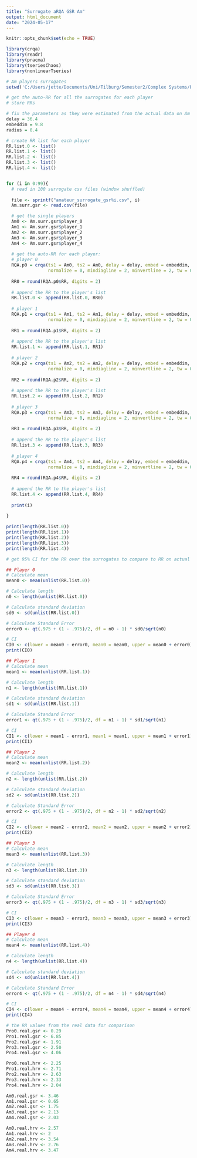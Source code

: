 ---
title: "Surrogate aRQA GSR Am"
output: html_document
date: "2024-05-17"
---

```{r setup, include=FALSE}
knitr::opts_chunk$set(echo = TRUE)
```


```{r results='hide', message=FALSE, warning=FALSE}
library(crqa)
library(readr)
library(pracma)
library(tseriesChaos)
library(nonlinearTseries)

```

```{r}

# Am players surrogates 
setwd('C:/Users/jette/Documents/Uni/Tilburg/Semester2/Complex Systems/Project CS/surrogates/amateur_surrogates/GSR')

# get the auto-RR for all the surrogates for each player 
# store RRs 

# fix the parameters as they were estimated from the actual data on Am's gsr
delay = 36.4
embeddim = 9.8
radius = 0.4

# create RR list for each player 
RR.list.0 <- list()
RR.list.1 <- list()
RR.list.2 <- list()
RR.list.3 <- list()
RR.list.4 <- list()


for (i in 0:99){
  # read in 100 surrogate csv files (window shuffled) 
  
  file <- sprintf("amateur_surrogate_gsr%i.csv", i)
  Am.surr.gsr <- read.csv(file)

  # get the single players 
  Am0 <- Am.surr.gsr$player_0
  Am1 <- Am.surr.gsr$player_1
  Am2 <- Am.surr.gsr$player_2
  Am3 <- Am.surr.gsr$player_3
  Am4 <- Am.surr.gsr$player_4
  
  # get the auto-RR for each player:
  # player 0
  RQA.p0 = crqa(ts1 = Am0, ts2 = Am0, delay = delay, embed = embeddim, rescale = 1, radius = radius, 
                normalize = 0, mindiagline = 2, minvertline = 2, tw = 0, whiteline = FALSE, recpt = FALSE)
  
  RR0 = round(RQA.p0$RR, digits = 2)
  
  # append the RR to the player's list 
  RR.list.0 <- append(RR.list.0, RR0)
  
  # player 1
  RQA.p1 = crqa(ts1 = Am1, ts2 = Am1, delay = delay, embed = embeddim, rescale = 1, radius = radius, 
                normalize = 0, mindiagline = 2, minvertline = 2, tw = 0, whiteline = FALSE, recpt = FALSE)
  
  RR1 = round(RQA.p1$RR, digits = 2)
  
  # append the RR to the player's list 
  RR.list.1 <- append(RR.list.1, RR1)
  
  # player 2
  RQA.p2 = crqa(ts1 = Am2, ts2 = Am2, delay = delay, embed = embeddim, rescale = 1, radius = radius, 
                normalize = 0, mindiagline = 2, minvertline = 2, tw = 0, whiteline = FALSE, recpt = FALSE)
  
  RR2 = round(RQA.p2$RR, digits = 2)
  
  # append the RR to the player's list 
  RR.list.2 <- append(RR.list.2, RR2)
  
  # player 3
  RQA.p3 = crqa(ts1 = Am3, ts2 = Am3, delay = delay, embed = embeddim, rescale = 1, radius = radius, 
                normalize = 0, mindiagline = 2, minvertline = 2, tw = 0, whiteline = FALSE, recpt = FALSE)
  
  RR3 = round(RQA.p3$RR, digits = 2)
  
  # append the RR to the player's list 
  RR.list.3 <- append(RR.list.3, RR3)
  
  # player 4
  RQA.p4 = crqa(ts1 = Am4, ts2 = Am4, delay = delay, embed = embeddim, rescale = 1, radius = radius, 
                normalize = 0, mindiagline = 2, minvertline = 2, tw = 0, whiteline = FALSE, recpt = FALSE)
  
  RR4 = round(RQA.p4$RR, digits = 2)
  
  # append the RR to the player's list 
  RR.list.4 <- append(RR.list.4, RR4)
  
  print(i)
  
}

```


```{r}
print(length(RR.list.0))
print(length(RR.list.1))
print(length(RR.list.2))
print(length(RR.list.3))
print(length(RR.list.4))
```

```{r}

# get 95% CI for the RR over the surrogates to compare to RR on actual data 

## Player 0 
# Calculate mean
mean0 <- mean(unlist(RR.list.0))

# Calculate length
n0 <- length(unlist(RR.list.0))

# Calculate standard deviation
sd0 <- sd(unlist(RR.list.0))

# Calculate Standard Error
error0 <- qt(.975 + (1 - .975)/2, df = n0 - 1) * sd0/sqrt(n0)

# CI
CI0 <- c(lower = mean0 - error0, mean0 = mean0, upper = mean0 + error0)
print(CI0)

```


```{r}

## Player 1
# Calculate mean
mean1 <- mean(unlist(RR.list.1))

# Calculate length
n1 <- length(unlist(RR.list.1))

# Calculate standard deviation
sd1 <- sd(unlist(RR.list.1))

# Calculate Standard Error
error1 <- qt(.975 + (1 - .975)/2, df = n1 - 1) * sd1/sqrt(n1)

# CI
CI1 <- c(lower = mean1 - error1, mean1 = mean1, upper = mean1 + error1)
print(CI1)

```

```{r}

## Player 2
# Calculate mean
mean2 <- mean(unlist(RR.list.2))

# Calculate length
n2 <- length(unlist(RR.list.2))

# Calculate standard deviation
sd2 <- sd(unlist(RR.list.2))

# Calculate Standard Error
error2 <- qt(.975 + (1 - .975)/2, df = n2 - 1) * sd2/sqrt(n2)

# CI
CI2 <- c(lower = mean2 - error2, mean2 = mean2, upper = mean2 + error2)
print(CI2)
```

```{r}

## Player 3
# Calculate mean
mean3 <- mean(unlist(RR.list.3))

# Calculate length
n3 <- length(unlist(RR.list.3))

# Calculate standard deviation
sd3 <- sd(unlist(RR.list.3))

# Calculate Standard Error
error3 <- qt(.975 + (1 - .975)/2, df = n3 - 1) * sd3/sqrt(n3)

# CI
CI3 <- c(lower = mean3 - error3, mean3 = mean3, upper = mean3 + error3)
print(CI3)


```

```{r}

## Player 4
# Calculate mean
mean4 <- mean(unlist(RR.list.4))

# Calculate length
n4 <- length(unlist(RR.list.4))

# Calculate standard deviation
sd4 <- sd(unlist(RR.list.4))

# Calculate Standard Error
error4 <- qt(.975 + (1 - .975)/2, df = n4 - 1) * sd4/sqrt(n4)

# CI
CI4 <- c(lower = mean4 - error4, mean4 = mean4, upper = mean4 + error4)
print(CI4)
```


```{r}

# the RR values from the real data for comparison 
Pro0.real.gsr <- 0.29
Pro1.real.gsr <- 6.85
Pro2.real.gsr <- 1.91
Pro3.real.gsr <- 2.50
Pro4.real.gsr <- 4.06

Pro0.real.hrv <- 2.25
Pro1.real.hrv <- 2.71
Pro2.real.hrv <- 2.63
Pro3.real.hrv <- 2.33
Pro4.real.hrv <- 2.04

Am0.real.gsr <- 3.46
Am1.real.gsr <- 0.65
Am2.real.gsr <- 1.75
Am3.real.gsr <- 2.13
Am4.real.gsr <- 2.03

Am0.real.hrv <- 2.57
Am1.real.hrv <- 2
Am2.real.hrv <- 3.54
Am3.real.hrv <- 2.76
Am4.real.hrv <- 3.47
```

